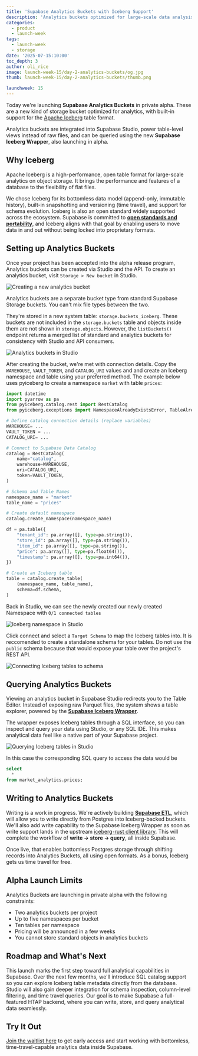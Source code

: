 ```yaml
---
title: 'Supabase Analytics Buckets with Iceberg Support'
description: 'Analytics buckets optimized for large-scale data analysis with Apache Iceberg support.'
categories:
  - product
  - launch-week
tags:
  - launch-week
  - storage
date: '2025-07-15:10:00'
toc_depth: 3
author: oli_rice
image: launch-week-15/day-2-analytics-buckets/og.jpg
thumb: launch-week-15/day-2-analytics-buckets/thumb.png

launchweek: 15
---
```


Today we're launching **Supabase Analytics Buckets** in private alpha. These are a new kind of storage bucket optimized for analytics, with built-in support for the [Apache Iceberg](https://iceberg.apache.org/) table format.

Analytics buckets are integrated into Supabase Studio, power table-level views instead of raw files, and can be queried using the new **Supabase Iceberg Wrapper**, also launching in alpha.

## Why Iceberg

Apache Iceberg is a high-performance, open table format for large-scale analytics on object storage. It brings the performance and features of a database to the flexibility of flat files.

We chose Iceberg for its bottomless data model (append-only, immutable history), built-in snapshotting and versioning (time travel), and support for schema evolution. Iceberg is also an open standard widely supported across the ecosystem. Supabase is committed to [**open standards and portability**](https://supabase.com/blog/open-data-standards-postgres-otel-iceberg), and Iceberg aligns with that goal by enabling users to move data in and out without being locked into proprietary formats.

## Setting up Analytics Buckets

Once your project has been accepted into the alpha release program, Analytics buckets can be created via Studio and the API. To create an analytics bucket, visit `Storage > New bucket` in Studio.

<Img
  alt="Creating a new analytics bucket"
  src="/images/blog/launch-week-15/day-2-analytics-buckets/img1.png"
/>

Analytics buckets are a separate bucket type from standard Supabase Storage buckets. You can't mix file types between the two.

They're stored in a new system table: `storage.buckets_iceberg`. These buckets are not included in the `storage.buckets` table and objects inside them are not shown in `storage.objects`. However, the `listBuckets()` endpoint returns a merged list of standard and analytics buckets for consistency with Studio and API consumers.

<Img
  alt="Analytics buckets in Studio"
  src="/images/blog/launch-week-15/day-2-analytics-buckets/img4.png"
/>

After creating the bucket, we're met with connection details. Copy the `WAREHOUSE`, `VAULT_TOKEN`, and `CATALOG_URI` values and and create an Iceberg namespace and table using your preferred method. The example below uses pyiceberg to create a namespace `market` with table `prices`:

```python
import datetime
import pyarrow as pa
from pyiceberg.catalog.rest import RestCatalog
from pyiceberg.exceptions import NamespaceAlreadyExistsError, TableAlreadyExistsError

# Define catalog connection details (replace variables)
WAREHOUSE= ...
VAULT_TOKEN = ...
CATALOG_URI= ...

# Connect to Supabase Data Catalog
catalog = RestCatalog(
    name="catalog",
    warehouse=WAREHOUSE,
    uri=CATALOG_URI,
    token=VAULT_TOKEN,
)

# Schema and Table Names
namespace_name = "market"
table_name = "prices"

# Create default namespace
catalog.create_namespace(namespace_name)

df = pa.table({
    "tenant_id": pa.array([], type=pa.string()),
    "store_id": pa.array([], type=pa.string()),
    "item_id": pa.array([], type=pa.string()),
    "price": pa.array([], type=pa.float64()),
    "timestamp": pa.array([], type=pa.int64()),
})

# Create an Iceberg table
table = catalog.create_table(
    (namespace_name, table_name),
    schema=df.schema,
)
```

Back in Studio, we can see the newly created our newly created Namespace with `0/1 connected tables`

<Img
  alt="Iceberg namespace in Studio"
  src="/images/blog/launch-week-15/day-2-analytics-buckets/img5.png"
/>

Click connect and select a `Target Schema` to map the Iceberg tables into. It is reccomended to create a standalone schema for your tables. Do not use the `public` schema because that would expose your table over the project's REST API.

<Img
  alt="Connecting Iceberg tables to schema"
  src="/images/blog/launch-week-15/day-2-analytics-buckets/img2.png"
/>

## Querying Analytics Buckets

Viewing an analytics bucket in Supabase Studio redirects you to the Table Editor. Instead of exposing raw Parquet files, the system shows a table explorer, powered by the [**Supabase Iceberg Wrapper**](https://fdw.dev/catalog/).

The wrapper exposes Iceberg tables through a SQL interface, so you can inspect and query your data using Studio, or any SQL IDE. This makes analytical data feel like a native part of your Supabase project.

<Img
  alt="Querying Iceberg tables in Studio"
  src="/images/blog/launch-week-15/day-2-analytics-buckets/img3.png"
/>

In this case the corresponding SQL query to access the data would be

```sql
select
  *
from market_analytics.prices;
```

## Writing to Analytics Buckets

Writing is a work in progress. We're actively building [**Supabase ETL**](https://github.com/supabase/etl), which will allow you to write directly from Postgres into Iceberg-backed buckets. We'll also add write capability to the Supabase Iceberg Wrapper as soon as write support lands in the upstream [iceberg-rust client library](https://github.com/apache/iceberg-rust). This will complete the workflow of **write → store → query**, all inside Supabase.

Once live, that enables bottomless Postgres storage through shifting records into Analytics Buckets, all using open formats. As a bonus, Iceberg gets us time travel for free.

## Alpha Launch Limits

Analytics Buckets are launching in private alpha with the following constraints:

- Two analytics buckets per project
- Up to five namespaces per bucket
- Ten tables per namespace
- Pricing will be announced in a few weeks
- You cannot store standard objects in analytics buckets

## Roadmap and What's Next

This launch marks the first step toward full analytical capabilities in Supabase. Over the next few months, we'll introduce SQL catalog support so you can explore Iceberg table metadata directly from the database. Studio will also gain deeper integration for schema inspection, column-level filtering, and time travel queries. Our goal is to make Supabase a full-featured HTAP backend, where you can write, store, and query analytical data seamlessly.

## Try It Out

[Join the waitlist here](https://forms.supabase.com/analytics-buckets) to get early access and start working with bottomless, time-travel-capable analytics data inside Supabase.
